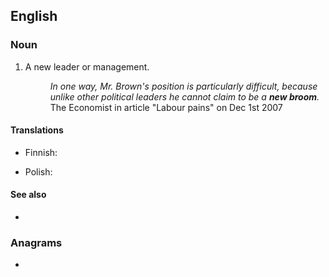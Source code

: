 ==English==

===Noun===
{{en-noun}}

# A new leader or management.
#: ''In one way, Mr. Brown's position is particularly difficult, because unlike other political leaders he cannot claim to be a '''new broom'''.'' The Economist in article "Labour pains" on Dec 1st 2007

====Translations====
{{trans-top|new leader or management}}
* Finnish: {{t|fi|uusi luuta}}
{{trans-mid}}
* Polish: {{t+|pl|nowa miotła}}
{{trans-bottom}}

====See also====
* {{l|en|a new broom sweeps clean}}

===Anagrams===
* {{anagrams|en|a=bemnoorw|boneworm}}